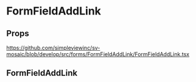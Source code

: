 
<Meta title='Forms/FormFieldAddLink/Readme' />

# FormFieldAddLink

## Props

https://github.com/simpleviewinc/sv-mosaic/blob/develop/src/forms/FormFieldAddLink/FormFieldAddLink.tsx

## FormFieldAddLink

<Preview withSource='none'>
  <stories.Default />
</Preview>
